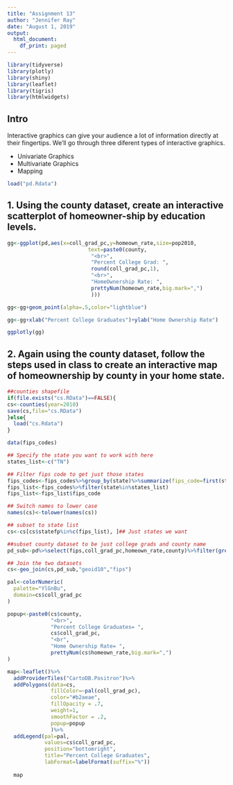 ---
title: "Assignment 13"
author: "Jennifer Ray"
date: "August 1, 2019"
output:
  html_document:
    df_print: paged
---


```{r}
library(tidyverse)
library(plotly)
library(shiny)
library(leaflet)
library(tigris)
library(htmlwidgets)
```

## Intro

Interactive graphics can give your audience a lot of information directly at their fingertips. We'll go through three diferent types of interactive graphics. 

- Univariate Graphics
- Multivariate Graphics
- Mapping

```{r}
load("pd.Rdata")
```

## 1. Using the county dataset, create an interactive scatterplot of homeowner-ship by education levels.

```{r}
gg<-ggplot(pd,aes(x=coll_grad_pc,y=homeown_rate,size=pop2010,
                          text=paste0(county,
                           "<br>",
                           "Percent College Grad: ",
                           round(coll_grad_pc,1),
                           "<br>",
                           "HomeOwnership Rate: ",
                           prettyNum(homeown_rate,big.mark=",")
                           )))

gg<-gg+geom_point(alpha=.5,color="lightblue")

gg<-gg+xlab("Percent College Graduates")+ylab("Home Ownership Rate")

ggplotly(gg)


```


## 2. Again using the county dataset, follow the steps used in class to create an interactive map of homeownership by county in your home state.

```{r}
##counties shapefile
if(file.exists("cs.RData")==FALSE){
cs<-counties(year=2010)
save(cs,file="cs.RData")
}else{
  load("cs.Rdata")
}
```

```{r}
data(fips_codes)

## Specify the state you want to work with here
states_list<-c("TN")

## Filter fips code to get just those states
fips_codes<-fips_codes%>%group_by(state)%>%summarize(fips_code=first(state_code))
fips_list<-fips_codes%>%filter(state%in%states_list)
fips_list<-fips_list$fips_code
```

```{r}

## Switch names to lower case
names(cs)<-tolower(names(cs))

## subset to state list
cs<-cs[cs$statefp%in%c(fips_list), ]## Just states we want

##subset county dataset to be just college grads and county name
pd_sub<-pd%>%select(fips,coll_grad_pc,homeown_rate,county)%>%filter(grepl(states_list,county))

## Join the two datasets
cs<-geo_join(cs,pd_sub,"geoid10","fips")
```

```{r}
pal<-colorNumeric(
  palette="YlGnBu",
  domain=cs$coll_grad_pc
)
```

```{r}
popup<-paste0(cs$county,
              "<br>",
              "Percent College Graduates= ",
              cs$coll_grad_pc,
              "<br",
              "Home Ownership Rate= ",
              prettyNum(cs$homeown_rate,big.mark=",")
)
```

```{r}
map<-leaflet()%>%
  addProviderTiles("CartoDB.Positron")%>%
  addPolygons(data=cs,
              fillColor=~pal(coll_grad_pc),
              color="#b2aeae",
              fillOpacity = .7,
              weight=1,
              smoothFactor = .2,
              popup=popup
              )%>%
  addLegend(pal=pal,
            values=cs$coll_grad_pc,
            position="bottomright",
            title="Percent College Graduates",
            labFormat=labelFormat(suffix="%"))
                
  map
```






